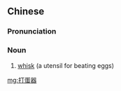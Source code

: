 ==Chinese==
{{zh-forms}}

===Pronunciation===
{{zh-pron
|m=dǎdànqì
|cat=n
}}

===Noun===
{{zh-noun}}

# [[whisk]] (a utensil for beating eggs)

[[mg:打蛋器]]